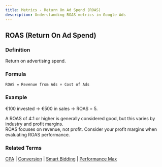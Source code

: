 ```yaml
---
title: Metrics - Return On Ad Spend (ROAS)
description: Understanding ROAS metrics in Google Ads
---
```



## ROAS (Return On Ad Spend)

### Definition
Return on advertising spend.

### Formula
```
ROAS = Revenue from Ads ÷ Cost of Ads
```

### Example
€100 invested → €500 in sales → ROAS = 5.

<Aside type="tip">A ROAS of 4:1 or higher is generally considered good, but this varies by industry and profit margins.</Aside>

<Aside type="note">ROAS focuses on revenue, not profit. Consider your profit margins when evaluating ROAS performance.</Aside>

### Related Terms
[CPA](/metrics/cpa) | [Conversion](/metrics/conversion) | [Smart Bidding](/automation/smart-bidding) | [Performance Max](/automation/performance-max)